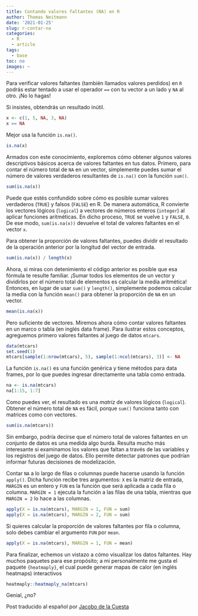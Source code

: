 ```yaml
---
title: Contando valores faltantes (NA) en R
author: Thomas Neitmann
date: '2021-01-25'
slug: r-contar-na
categories:
  - R
  - article
tags:
  - base
toc: no
images: ~
---
```


Para verificar valores faltantes (también llamados valores perdidos) en `R` podrás estar tentado a usar el operador `==` con tu vector a un lado y `NA` al otro. ¡No lo hagas!

Si insistes, obtendrás un resultado inútil.

```r
x <- c(1, 5, NA, 3, NA)
x == NA
```

Mejor usa la función `is.na()`.

```r
is.na(x)
```

Armados con este conocimiento, exploremos cómo obtener algunos valores descriptivos básicos acerca de valores faltantes en tus datos. Primero, para contar el número total de `NA` en un vector, simplemente puedes sumar el número de valores verdaderos resultantes de `is.na()` con la función `sum()`.

```r
sum(is.na(x))
```

Puede que estés confundido sobre cómo es posible sumar valores verdaderos (`TRUE`) y falsos (`FALSE`) en R. De manera automática, R convierte los vectores lógicos (`logical`) a vectores de números enteros (`integer`) al aplicar funciones aritméticas. En dicho proceso, `TRUE` se vuelve `1` y `FALSE`, `0`. De ese modo, `sum(is.na(x))` devuelve el total de valores faltantes en el vector `x`.

<script async src="https://pagead2.googlesyndication.com/pagead/js/adsbygoogle.js"></script>
<!-- B -->
<ins class="adsbygoogle"
     style="display:block"
     data-ad-client="ca-pub-1597114514381206"
     data-ad-slot="6037303850"
     data-ad-format="auto"
     data-full-width-responsive="true"></ins>
<script>
     (adsbygoogle = window.adsbygoogle || []).push({});
</script>

Para obtener la proporción de valores faltantes, puedes dividir el resultado de la operación anterior por la longitud del vector de entrada.

```r
sum(is.na(x)) / length(x)
```

Ahora, si miras con detenimiento el código anterior es posible que esa fórmula te resulte familiar. ¡Sumar todos los elementos de un vector y dividirlos por el número total de elementos es calcular la media aritmética! Entonces, en lugar de usar `sum()` y `length()`, simplemente podemos calcular la media con la función `mean()` para obtener la proporción de `NA` en un vector.

```r
mean(is.na(x))
```

Pero suficiente de vectores. Miremos ahora cómo contar valores faltantes en un marco o tabla (en inglés data frame). Para ilustrar estos conceptos, agreguemos primero valores faltantes al juego de datos `mtcars`.

```r
data(mtcars)
set.seed(1)
mtcars[sample(1:nrow(mtcars), 5), sample(1:ncol(mtcars), 3)] <- NA
```

La función `is.na()` es una función genérica y tiene métodos para data frames, por lo que puedes ingresar directamente una tabla como entrada.

```r
na <- is.na(mtcars)
na[1:15, 1:7]
```

Como puedes ver, el resultado es una *matriz* de valores lógicos (`logical`). Obtener el número total de `NA` es fácil, porque `sum()` funciona tanto con matrices como con vectores.

```r
sum(is.na(mtcars))
```

Sin embargo, podría decirse que el número total de valores faltantes en un conjunto de datos es una medida algo burda. Resulta mucho más interesante si examinamos los valores que faltan a través de las variables y los registros del juego de datos. Ello permite detectar patrones que podrían informar futuras decisiones de modelización.

<script async src="https://pagead2.googlesyndication.com/pagead/js/adsbygoogle.js"></script>
<!-- B -->
<ins class="adsbygoogle"
     style="display:block"
     data-ad-client="ca-pub-1597114514381206"
     data-ad-slot="6037303850"
     data-ad-format="auto"
     data-full-width-responsive="true"></ins>
<script>
     (adsbygoogle = window.adsbygoogle || []).push({});
</script>

Contar `NA` a lo largo de filas o columnas puede hacerse usando la función `apply()`. Dicha función recibe tres argumentos: `X` es la matriz de entrada, `MARGIN` es un entero y `FUN` es la función que será aplicada a cada fila o columna. `MARGIN = 1` ejecuta la función a las filas de una tabla, mientras que `MARGIN = 2` lo hace a las columnas.

```r
apply(X = is.na(mtcars), MARGIN = 1, FUN = sum)
apply(X = is.na(mtcars), MARGIN = 2, FUN = sum)
```

Si quieres calcular la proporción de valores faltantes por fila o columna, solo debes cambiar el argumento `FUN` por `mean`.

```r
apply(X = is.na(mtcars), MARGIN = 1, FUN = mean)
```

Para finalizar, echemos un vistazo a cómo visualizar los datos faltantes. Hay muchos paquetes para ese propósito; a mi personalmente me gusta el paquete `{heatmaply}`, el cual puede generar mapas de calor (en inglés heatmaps) interactivos

```r
heatmaply::heatmaply_na(mtcars)
```

Genial, ¿no?

Post traducido al español por [Jacobo de la Cuesta](https://twitter.com/idontknomics)

